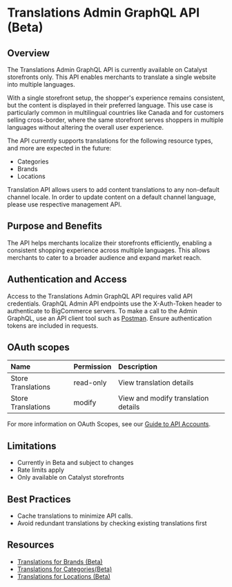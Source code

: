# Translations Admin GraphQL API (Beta)

## Overview
The Translations Admin GraphQL API is currently available on Catalyst storefronts only. This API enables merchants to translate a single website into multiple languages. 

With a single storefront setup, the shopper's experience remains consistent, but the content is displayed in their preferred language. This use case is particularly common in multilingual countries like Canada and for customers selling cross-border, where the same storefront serves shoppers in multiple languages without altering the overall user experience.

The API currently supports translations for the following resource types, and more are expected in the future:

* Categories
* Brands
* Locations

<Callout type="info">
Translation API allows users to add content translations to any non-default channel locale. In order to update content on a default channel language, please use respective management API.
</Callout>

## Purpose and Benefits
The API helps merchants localize their storefronts efficiently, enabling a consistent shopping experience across multiple languages. This allows merchants to cater to a broader audience and expand market reach.

## Authentication and Access
Access to the Translations Admin GraphQL API requires valid API credentials. GraphQL Admin API endpoints use the X-Auth-Token header to authenticate to BigCommerce servers. To make a call to the Admin GraphQL, use an API client tool such as [Postman](https://www.postman.com/). Ensure authentication tokens are included in requests.

## OAuth scopes

| Name | Permission | Description |
|:-----|:-----------|:------------|
| Store Translations | read-only | View translation details |
| Store Translations | modify | View and modify translation details |

For more information on OAuth Scopes, see our [Guide to API Accounts](/docs/start/authentication/api-accounts#oauth-scopes).


## Limitations

* Currently in Beta and subject to changes
* Rate limits apply
* Only available on Catalyst storefronts

## Best Practices
* Cache translations to minimize API calls.
* Avoid redundant translations by checking existing translations first

## Resources
* [Translations for Brands (Beta)](/docs/store-operations/translations/brands)
* [Translations for Categories(Beta)](/docs/store-operations/translations/categories)
* [Translations for Locations (Beta)](/docs/store-operations/translations/locations)
